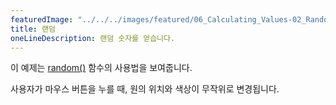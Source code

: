 ---
featuredImage: "../../../images/featured/06_Calculating_Values-02_Random-thumbnail.png"
title: 랜덤
oneLineDescription: 랜덤 숫자를 얻습니다.
---

이 예제는 <a href="https://p5js.org/reference/p5/random">random()</a> 함수의 사용법을 보여줍니다.

사용자가 마우스 버튼을 누를 때, 원의 위치와 색상이 무작위로 변경됩니다.
